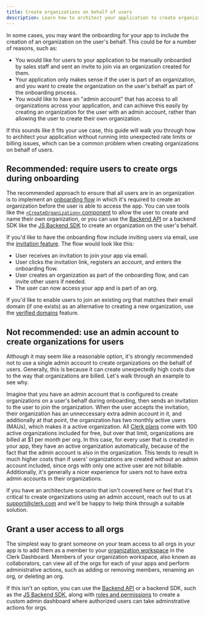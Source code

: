 ```yaml
---
title: Create organizations on behalf of users
description: Learn how to architect your application to create organizations on users' behalf without running into rate limits and billing issues.
---
```


In some cases, you may want the onboarding for your app to include the creation of an organization on the user's behalf. This could be for a number of reasons, such as:

- You would like for users to your application to be manually onboarded by sales staff and sent an invite to join via an organization created for them.
- Your application only makes sense if the user is part of an organization, and you want to create the organization on the user's behalf as part of the onboarding process.
- You would like to have an "admin account" that has access to all organizations across your application, and can achieve this easily by creating an organization for the user with an admin account, rather than allowing the user to create their own organization.

If this sounds like it fits your use case, this guide will walk you through how to architect your application without running into unexpected rate limits or billing issues, which can be a common problem when creating organizations on behalf of users.

## Recommended: require users to create orgs during onboarding

The recommended approach to ensure that all users are in an organization is to implement an [onboarding flow](/docs/guides/add-onboarding-flow) in which it's required to create an organization before the user is able to access the app. You can use tools like the [`<CreateOrganization>` component](/docs/components/organization/create-organization) to allow the user to create and name their own organization, or you can use the [Backend API](/docs/reference/backend-api/tag/Organizations#operation/CreateOrganization) or a backend SDK like the [JS Backend SDK](/docs/references/backend/organization/create-organization) to create an organization on the user's behalf.

If you'd like to have the onboarding flow include inviting users via email, use the [invitation feature](/docs/users/invitations). The flow would look like this:

- User receives an invitation to join your app via email.
- User clicks the invitation link, registers an account, and enters the onboarding flow.
- User creates an organization as part of the onboarding flow, and can invite other users if needed.
- The user can now access your app and is part of an org.

If you'd like to enable users to join an existing org that matches their email domain (if one exists) as an alternative to creating a new organization, use the [verified domains](/docs/organizations/verified-domains) feature.

## Not recommended: use an admin account to create organizations for users

Although it may seem like a reasonable option, it's strongly recommended not to use a single admin account to create organizations on the behalf of users. Generally, this is because it can create unexpectedly high costs due to the way that organizations are billed. Let's walk through an example to see why.

Imagine that you have an admin account that is configured to create organizations on a user's behalf during onboarding, then sends an invitation to the user to join the organization. When the user accepts the invitation, their organization has an unneccessary extra admin account in it, and additionally at that point, the organization has two monthly active users (MAUs), which makes it a active organization. All [Clerk plans](https://clerk.com/pricing) come with 100 active organizations included for free, but over that limit, organizations are billed at $1 per month per org. In this case, for every user that is created in your app, they have an active organization automatically, because of the fact that the admin account is also in the organization. This tends to result in much higher costs than if users' organizations are created without an admin account included, since orgs with only one active user are not billable. Additionally, it's generally a nicer experience for users not to have extra admin accounts in their organizations.

If you have an architecture scenario that isn't covered here or feel that it's critical to create organizations using an admin account, reach out to us at [support@clerk.com](mailto:support@clerk.com) and we'll be happy to help think through a suitable solution.

## Grant a user access to all orgs

The simplest way to grant someone on your team access to all orgs in your app is to add them as a member to your [organization workspace](/docs/organizations/organization-workspaces) in the Clerk Dashboard. Members of your organization workspace, also known as collaborators, can view all of the orgs for each of your apps and perform administrative actions, such as adding or removing members, renaming an org, or deleting an org.

If this isn't an option, you can use the [Backend API](/docs/reference/backend-api) or a backend SDK, such as the [JS Backend SDK](/docs/references/backend/overview), along with [roles and permissions](/docs/organizations/roles-permissions) to create a custom admin dashboard where authorized users can take adminstrative actions for orgs.